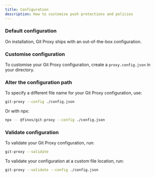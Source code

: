 ```yaml
---
title: Configuration
description: How to customise push protections and policies
---
```


### Default configuration

On installation, Git Proxy ships with an out-of-the-box configuration.

### Customise configuration

To customise your Git Proxy configuration, create a `proxy.config.json` in your directory.

### Alter the configuration path

To specify a different file name for your Git Proxy configuration, use:

```bash
git-proxy --config ./config.json
```

Or with npx:

```bash
npx -- @finos/git-proxy --config ./config.json
```

### Validate configuration

To validate your Git Proxy configuration, run:

```bash
git-proxy --validate
```

To validate your configuration at a custom file location, run:

```bash
git-proxy --validate --config ./config.json
```



